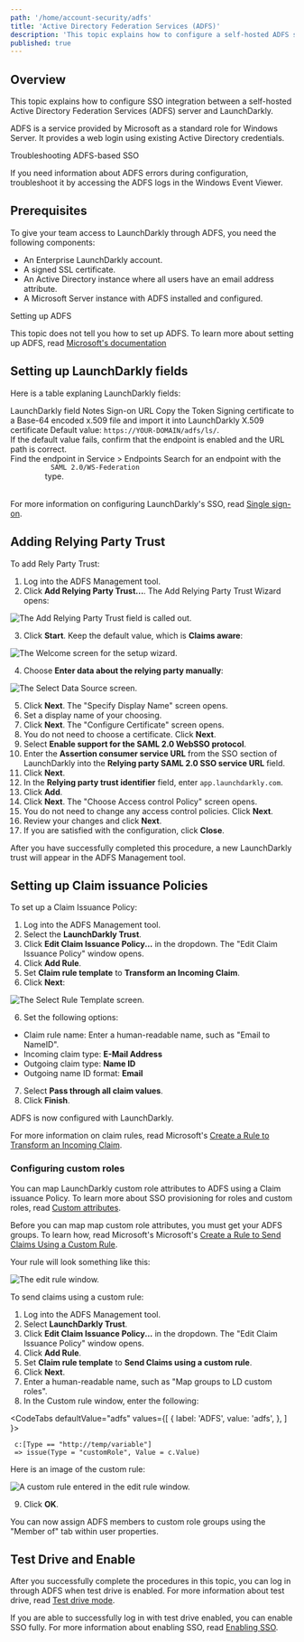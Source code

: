 ```yaml
---
path: '/home/account-security/adfs'
title: 'Active Directory Federation Services (ADFS)'
description: 'This topic explains how to configure a self-hosted ADFS server with LaunchDarkly.'
published: true
---
```


## Overview

This topic explains how to configure SSO integration between a self-hosted Active Directory Federation Services (ADFS) server and LaunchDarkly.

ADFS is a service provided by Microsoft as a standard role for Windows Server. It provides a web login using existing Active Directory credentials.

<Callout intent="info">
<CalloutTitle>Troubleshooting ADFS-based SSO</CalloutTitle>
<CalloutDescription>

If you need information about ADFS errors during configuration, troubleshoot it by accessing the ADFS logs in the Windows Event Viewer.

</CalloutDescription>
</Callout>

## Prerequisites

To give your team access to LaunchDarkly through ADFS, you need the following components:

- An Enterprise LaunchDarkly account.
- A signed SSL certificate.
- An Active Directory instance where all users have an email address attribute.
- A Microsoft Server instance with ADFS installed and configured.

<Callout intent="alert">
<CalloutTitle>Setting up ADFS</CalloutTitle>
<CalloutDescription>

This topic does not tell you how to set up ADFS. To learn more about setting up ADFS, read [Microsoft's documentation](https://docs.microsoft.com/en-us/previous-versions/dynamicscrm-2016/deployment-administrators-guide/)

</CalloutDescription>
</Callout>

## Setting up LaunchDarkly fields

Here is a table explaning LaunchDarkly fields:

<Table>
  <TableHeader>
    <TableHeadCell>LaunchDarkly field</TableHeadCell>
    <TableHeadCell>Notes</TableHeadCell>
  </TableHeader>
  <TableBody>
    <TableRow>
      <TableCell>Sign-on URL</TableCell>
      <TableCell>
        Copy the Token Signing certificate to a Base-64 encoded x.509 file and import it into LaunchDarkly
      </TableCell>
    </TableRow>
    <TableRow>
      <TableCell>X.509 certificate</TableCell>
      <TableCell>
        Default value: <code>https://YOUR-DOMAIN/adfs/ls/</code>. <br />
        If the default value fails, confirm that the endpoint is enabled and the URL path is correct.
        <br />
        Find the endpoint in Service > Endpoints Search for an endpoint with the <code>
          SAML 2.0/WS-Federation
        </code> type.
      </TableCell>
    </TableRow>
  </TableBody>
</Table>

For more information on configuring LaunchDarkly's SSO, read [Single sign-on](/home/account-security/sso).

## Adding Relying Party Trust

To add Rely Party Trust:

1. Log into the ADFS Management tool.
2. Click **Add Relying Party Trust...**. The Add Relying Party Trust Wizard opens:

![The Add Relying Party Trust field is called out.](../../../../images/adfs-add-party-trust.png)


3. Click **Start**. Keep the default value, which is **Claims aware**:

![The Welcome screen for the setup wizard.](../../../../images/adfs-wizard-claims-aware.png)


4. Choose **Enter data about the relying party manually**:

![The Select Data Source screen.](../../../../images/adfs-qizard-enter-data-manually.png)

5. Click **Next**. The "Specify Display Name" screen opens.
6. Set a display name of your choosing.
7. Click **Next**. The "Configure Certificate" screen opens.
8. You do not need to choose a certificate. Click **Next**.
9. Select **Enable support for the SAML 2.0 WebSSO protocol**.
10. Enter the **Assertion consumer service URL** from the SSO section of LaunchDarkly into the **Relying party SAML 2.0 SSO service URL** field.
11. Click **Next**.
12. In the **Relying party trust identifier** field, enter `app.launchdarkly.com`.
13. Click **Add**.
14. Click **Next**. The "Choose Access control Policy" screen opens.
15. You do not need to change any access control policies. Click **Next**.
16. Review your changes and click **Next**.
17. If you are satisfied with the configuration, click **Close**.

After you have successfully completed this procedure, a new LaunchDarkly trust will appear in the ADFS Management tool.

## Setting up Claim issuance Policies

To set up a Claim Issuance Policy:

1. Log into the ADFS Management tool.
2. Select the **LaunchDarkly Trust**.
3. Click **Edit Claim Issuance Policy...** in the dropdown. The "Edit Claim Issuance Policy" window opens.
4. Click **Add Rule**.
5. Set **Claim rule template** to **Transform an Incoming Claim**.
6. Click **Next**:

![The Select Rule Template screen.](../../../../images/adfs-select-rule-template.png)


6. Set the following options:

- Claim rule name: Enter a human-readable name, such as "Email to NameID".
- Incoming claim type: **E-Mail Address**
- Outgoing claim type: **Name ID**
- Outgoing name ID format: **Email**

7. Select **Pass through all claim values**.
8. Click **Finish**.

ADFS is now configured with LaunchDarkly.

For more information on claim rules, read Microsoft's [Create a Rule to Transform an Incoming Claim](https://docs.microsoft.com/en-us/windows-server/identity/ad-fs/operations/create-a-rule-to-transform-an-incoming-claim).

### Configuring custom roles

You can map LaunchDarkly custom role attributes to ADFS using a Claim issuance Policy. To learn more about SSO provisioning for roles and custom roles, read [Custom attributes](/home/account-security/sso#custom-attributes).

Before you can map map custom role attributes, you must get your ADFS groups. To learn how, read Microsoft's Microsoft's [Create a Rule to Send Claims Using a Custom Rule](https://docs.microsoft.com/en-us/windows-server/identity/ad-fs/operations/create-a-rule-to-send-claims-using-a-custom-rule).

Your rule will look something like this:

![The edit rule window.](../../../../images/adfs-get-groups.png)

To send claims using a custom rule:

1. Log into the ADFS Management tool.
2. Select **LaunchDarkly Trust**.
3. Click **Edit Claim Issuance Policy...** in the dropdown. The "Edit Claim Issuance Policy" window opens.
4. Click **Add Rule**.
5. Set **Claim rule template** to **Send Claims using a custom rule**.
6. Click **Next**.
7. Enter a human-readable name, such as "Map groups to LD custom roles".
8. In the Custom rule window, enter the following:

<CodeTabs
  defaultValue="adfs"
  values={[
    { label: 'ADFS', value: 'adfs', },
  ]
}>
<CodeTabItem value="adfs">

```
 c:[Type == "http://temp/variable"]
 => issue(Type = "customRole", Value = c.Value)
```

</CodeTabItem>
</CodeTabs>

Here is an image of the custom rule:

![A custom rule entered in the edit rule window.](../../../../images/adfs-map-groups-to-roles.png)

9. Click **OK**.

You can now assign ADFS members to custom role groups using the "Member of" tab within user properties.

## Test Drive and Enable

After you successfully complete the procedures in this topic, you can log in through ADFS when test drive is enabled. For more information about test drive, read [Test drive mode](/home/account-security/sso#test-drive-mode).

If you are able to successfully log in with test drive enabled, you can enable SSO fully. For more information about enabling SSO, read [Enabling SSO](/home/account-security/sso#enabling-sso).
